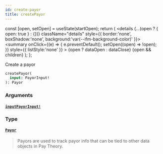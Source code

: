 ```yaml
---
id: create-payor
title: createPayor
---
```









  const [open, setOpen] = useState(startOpen);
  return (
    <details {...(open ? { open: true } : {})} className="details" style={{ border:'none', boxShadow:'none', background:'var(--ifm-background-color)' }}>
      <summary
        onClick={(e) => {
          e.preventDefault();
          setOpen((open) => !open);
        }}
        style={{ listStyle:'none' }}
      >
      {open ? dataOpen : dataClose}
      </summary>
      {open && children}
    </details>
  );
};








Create a payor


```graphql
createPayor(
  input: PayorInput!
): Payor
```




### Arguments

#### [`input`](#)<Bullet />[`PayorInput!`](/docs/api/types/inputs/payor-input)  
> 
> 
> 
> 

### Type

#### [`Payor`](/docs/api/types/objects/payor)  
> 
> 
> Payors are used to track payor info that can be tied to other data objects in Pay Theory.
> 



